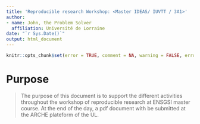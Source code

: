 ```yaml
---
title: 'Reproducible research Workshop: <Master IDEAS/ IUVTT / 3A1>'
author:
- name: John, the Problem Solver
  affiliation: Université de Lorraine
date: "`r Sys.Date()`"
output: html_document
---
```


```r
knitr::opts_chunk$set(error = TRUE, comment = NA, warning = FALSE, errors = FALSE, message = FALSE, tidy = FALSE, cache = FALSE)
```


# Purpose 

> The purpose of this document is to support the different activities throughout the workshop of reproducible research at ENSGSI master course. 
At the end of the day, a pdf document with be submitted at the ARCHE plateform of the UL.

